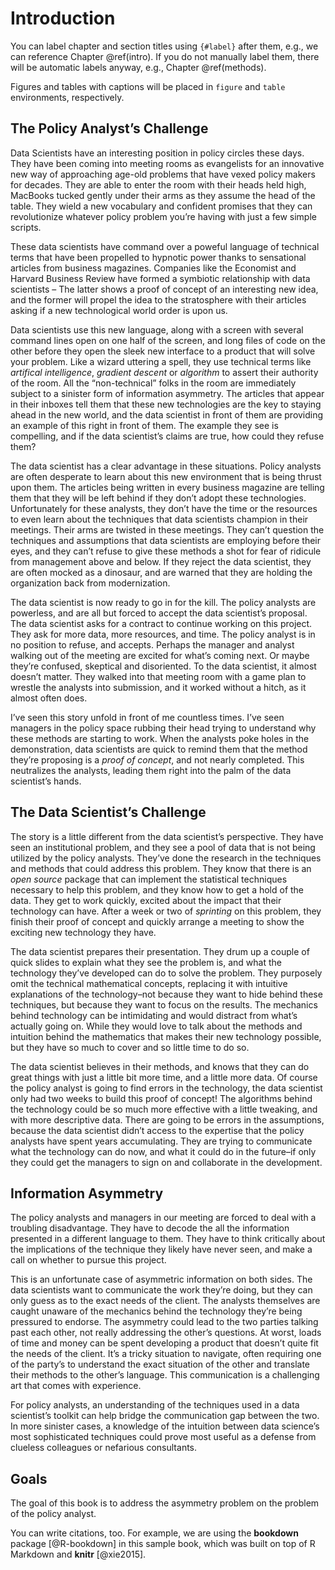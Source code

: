 # Introduction {#intro}

You can label chapter and section titles using `{#label}` after them, e.g., we can reference Chapter \@ref(intro). If you do not manually label them, there will be automatic labels anyway, e.g., Chapter \@ref(methods).

Figures and tables with captions will be placed in `figure` and `table` environments, respectively.

## The Policy Analyst's Challenge

Data Scientists have an interesting position in policy circles these days. They have been coming into meeting rooms as evangelists for an innovative new way of approaching age-old problems that have vexed policy makers for decades. They are able to enter the room with their heads held high, MacBooks tucked gently under their arms as they assume the head of the table. They wield a new vocabulary and confident promises that they can revolutionize whatever policy problem you're having with just a few simple scripts.

These data scientists have command over a poweful language of technical terms that have been propelled to hypnotic power thanks to sensational articles from business magazines. Companies like the Economist and Harvard Business Review have formed a symbiotic relationship with data scientists -- The latter shows a proof of concept of an interesting new idea, and the former will propel the idea to the stratosphere with their articles asking if a new technological world order is upon us.

Data scientists use this new language, along with a screen with several command lines open on one half of the screen, and long files of code on the other before they open the sleek new interface to a product that will solve your problem. Like a wizard uttering a spell, they use technical terms like *artifical intelligence*, *gradient descent* or *algorithm* to assert their authority of the room. All the "non-technical" folks in the room are immediately subject to a sinister form of information asymmetry. The articles that appear in their inboxes tell them that these new technologies are the key to staying ahead in the new world, and the data scientist in front of them are providing an example of this right in front of them. The example they see is compelling, and if the data scientist's claims are true, how could they refuse them?

The data scientist has a clear advantage in these situations. Policy analysts are often desperate to learn about this new environment that is being thrust upon them. The articles being written in every business magazine are telling them that they will be left behind if they don't adopt these technologies. Unfortunately for these analysts, they don't have the time or the resources to even learn about the techniques that data scientists champion in their meetings. Their arms are twisted in these meetings. They can't question the techniques and assumptions that data scientists are employing before their eyes, and they can't refuse to give these methods a shot for fear of ridicule from management above and below. If they reject the data scientist, they are often mocked as a dinosaur, and are warned that they are holding the organization back from modernization.

The data scientist is now ready to go in for the kill. The policy analysts are powerless, and are all but forced to accept the data scientist's proposal. The data scientist asks for a contract to continue working on this project. They ask for more data, more resources, and time. The policy analyst is in no position to refuse, and accepts. Perhaps the manager and analyst walking out of the meeting are excited for what's coming next. Or maybe they're confused, skeptical and disoriented. To the data scientist, it almost doesn't matter. They walked into that meeting room with a game plan to wrestle the analysts into submission, and it worked without a hitch, as it almost often does.

I've seen this story unfold in front of me countless times. I've seen managers in the policy space rubbing their head trying to understand why these methods are starting to work. When the analysts poke holes in the demonstration, data scientists are quick to remind them that the method they're proposing is a *proof of concept*, and not nearly completed. This neutralizes the analysts, leading them right into the palm of the data scientist's hands.

## The Data Scientist's Challenge

The story is a little different from the data scientist's perspective. They have seen an institutional problem, and they see a pool of data that is not being utilized by the policy analysts. They've done the research in the techniques and methods that could address this problem. They know that there is an *open source* package that can implement the statistical techniques necessary to help this problem, and they know how to get a hold of the data. They get to work quickly, excited about the impact that their technology can have. After a week or two of *sprinting* on this problem, they finish their proof of concept and quickly arrange a meeting to show the exciting new technology they have.

The data scientist prepares their presentation. They drum up a couple of quick slides to explain what they see the problem is, and what the technology they've developed can do to solve the problem. They purposely omit the technical mathematical concepts, replacing it with intuitive explanations of the technology--not because they want to hide behind these techniques, but because they want to focus on the results. The mechanics behind technology can be intimidating and would distract from what's actually going on. While they would love to talk about the methods and intuition behind the mathematics that makes their new technology possible, but they have so much to cover and so little time to do so.

The data scientist believes in their methods, and knows that they can do great things with just a little bit more time, and a little more data. Of course the policy analyst is going to find errors in the technology, the data scientist only had two weeks to build this proof of concept! The algorithms behind the technology could be so much more effective with a little tweaking, and with more descriptive data. There are going to be errors in the assumptions, because the data scientist didn't access to the expertise that the policy analysts have spent years accumulating. They are trying to communicate what the technology can do now, and what it could do in the future--if only they could get the managers to sign on and collaborate in the development.

## Information Asymmetry

The policy analysts and managers in our meeting are forced to deal with a troubling disadvantage. They have to decode the all the information presented in a different language to them. They have to think critically about the implications of the technique they likely have never seen, and make a call on whether to pursue this project.

This is an unfortunate case of asymmetric information on both sides. The data scientists want to communicate the work they're doing, but they can only guess as to the exact needs of the client. The analysts themselves are caught unaware of the mechanics behind the technology they're being pressured to endorse. The asymmetry could lead to the two parties talking past each other, not really addressing the other's questions. At worst, loads of time and money can be spent developing a product that doesn't quite fit the needs of the client. It's a tricky situation to navigate, often requiring one of the party's to understand the exact situation of the other and translate their methods to the other's language. This communication is a challenging art that comes with experience.

For policy analysts, an understanding of the techniques used in a data scientist's toolkit can help bridge the communication gap between the two. In more sinister cases, a knowledge of the intuition between data science's most sophisticated techniques could prove most useful as a defense from clueless colleagues or nefarious consultants.

## Goals

The goal of this book is to address the asymmetry problem on the problem of the policy analyst.

You can write citations, too. For example, we are using the **bookdown** package [@R-bookdown] in this sample book, which was built on top of R Markdown and **knitr** [@xie2015].

